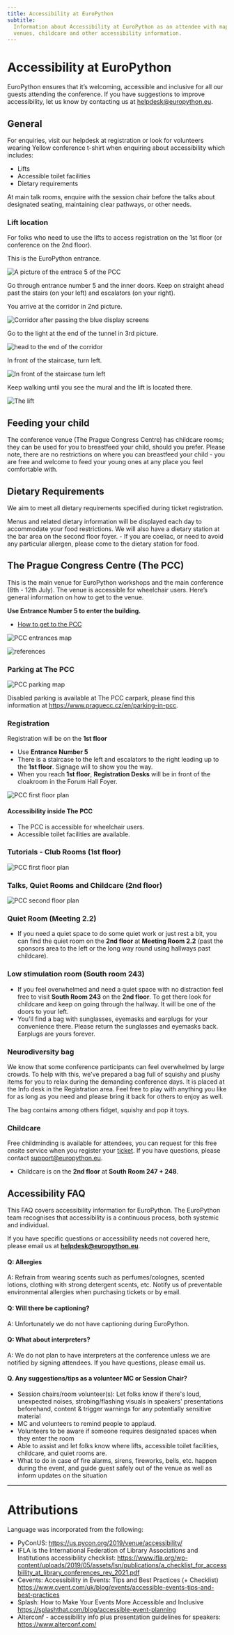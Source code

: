 ```yaml
---
title: Accessibility at EuroPython
subtitle:
  Information about Accessibility at EuroPython as an attendee with maps of
  venues, childcare and other accessibility information.
---
```


# Accessibility at EuroPython

EuroPython ensures that it’s welcoming, accessible and inclusive for all our
guests attending the conference. If you have suggestions to improve
accessibility, let us know by contacting us at
[helpdesk@europython.eu](mailto:helpdesk@europython.eu).

## General

For enquiries, visit our helpdesk at registration or look for volunteers wearing
Yellow conference t-shirt when enquiring about accessibility which includes:

- Lifts
- Accessible toilet facilities
- Dietary requirements

At main talk rooms, enquire with the session chair before the talks about
designated seating, maintaining clear pathways, or other needs.

### Lift location

For folks who need to use the lifts to access registration on the 1st floor (or
conference on the 2nd floor).

This is the EuroPython entrance.

![A picture of the entrace 5 of the PCC](./images/accessibility-entrance-5.jpg)

Go through entrance number 5 and the inner doors. Keep on straight ahead past the stairs (on your left) and escalators (on your right).

You arrive at the corridor in 2nd picture.

![Corridor after passing the blue display screens](./images/accessibility-corridor.jpg)

Go to the light at the end of the tunnel in 3rd picture.

![head to the end of the corridor](./images/accessibility-end-of-corridor.jpg)

In front of the staircase, turn left.

![In front of the staircase turn left](./images/accessibility-turn-left.jpg)

Keep walking until you see the mural and the lift is located there.

![The lift](./images/accessibility-lift.jpg)

## Feeding your child

The conference venue (The Prague Congress Centre) has childcare rooms; they can be used
for you to breastfeed your child, should you prefer. Please note, there are no
restrictions on where you can breastfeed your child - you are free and welcome
to feed your young ones at any place you feel comfortable with.

## Dietary Requirements

We aim to meet all dietary requirements specified during ticket registration.

Menus and related dietary information will be displayed each day to accommodate your
food restrictions. We will also have a dietary station at the bar area on the
second floor foyer. - If you are coeliac, or need to avoid any particular
allergen, please come to the dietary station for food.

## The Prague Congress Centre (The PCC)

This is the main venue for EuroPython workshops and the main conference (8th -
12th July). The venue is accessible for wheelchair users. Here’s general
information on how to get to the venue.

**Use Entrance Number 5 to enter the building.**

- [How to get to the PCC](https://www.praguecc.cz/en/how-to-get-here)

![PCC entrances map](./images/accessibility-map.png)

![references](./images/accessibility-references.png)

### Parking at The PCC

![PCC parking map](./images/accessibility-parking-map.png)

Disabled parking is available at The PCC carpark, please find this information
at https://www.praguecc.cz/en/parking-in-pcc.

### Registration

Registration will be on the **1st floor**

- Use **Entrance Number 5**
- There is a staircase to the left and escalators to the right leading up to the **1st floor**. Signage will to show you the way.
- When you reach **1st floor**, **Registration Desks** will be in front of the
  cloakroom in the Forum Hall Foyer.

![PCC first floor plan](./images/accessibility-ground-floor-map.png)

#### Accessibility inside The PCC

- The PCC is accessible for wheelchair users.
- Accessible toilet facilities are available.

### Tutorials - Club Rooms (1st floor)

![PCC first floor plan](./images/accessibility-first-floor-map.png)

### Talks, Quiet Rooms and Childcare (2nd floor)

![PCC second floor plan](./images/accessibility-second-floor-map.png)

### Quiet Room (Meeting 2.2)

- If you need a quiet space to do some quiet work or just rest a bit, you can find the quiet room on
  the **2nd floor** at **Meeting Room 2.2** (past the sponsors area to the left or the long way round using hallways past childcare).

### Low stimulation room (South room 243)

- If you feel overwhelmed and need a quiet space with no distraction feel free to visit **South Room 243** on the **2nd floor**. To get there look for childcare and keep on going through the hallway. It will be one of the doors to your left.
- You'll find a bag with sunglasses, eyemasks and earplugs for your convenience there. Please return the sunglasses and eyemasks back. Earplugs are yours forever.

### Neurodiversity bag

We know that some conference participants can feel overwhelmed by large crowds. To help with this, we've prepared a bag full of squishy and plushy items for you to relax during the demanding conference days.
It is placed at the Info desk in the Registration area. Feel free to play with anything you like for as long as you need and please bring it back for others to enjoy as well.

The bag contains among others fidget, squishy and pop it toys.

### Childcare

Free childminding is available for attendees, you can request for this free
onsite service when you register your
[ticket](https://ep2024.europython.eu/tickets). If you have questions, please
contact support@europython.eu.

- Childcare is on the **2nd floor** at **South Room 247 + 248**.

## Accessibility FAQ

This FAQ covers accessibility information for EuroPython. The EuroPython team
recognises that accessibility is a continuous process, both systemic and
individual.

If you have specific questions or accessibility needs not covered here, please
email us at **helpdesk@europython.eu**.

#### Q: Allergies

A: Refrain from wearing scents such as perfumes/colognes, scented lotions,
clothing with strong detergent scents, etc. Notify us of preventable
environmental allergies when purchasing tickets or by email.

#### Q: Will there be captioning?

A: Unfortunately we do not have captioning during EuroPython.

#### Q: What about interpreters?

A: We do not plan to have interpreters at the conference unless we are notified
by signing attendees. If you have questions, please email us.

#### Q. Any suggestions/tips as a volunteer MC or Session Chair?

- Session chairs/room volunteer(s): Let folks know if there's loud, unexpected
  noises, strobing/flashing visuals in speakers' presentations beforehand,
  content & trigger warnings for any potentially sensitive material
- MC and volunteers to remind people to applaud.
- Volunteers to be aware if someone requires designated spaces when they enter
  the room
- Able to assist and let folks know where lifts, accessible toilet facilities,
  childcare, and quiet rooms are.
- What to do in case of fire alarms, sirens, fireworks, bells, etc. happen
  during the event, and guide guest safely out of the venue as well as inform
  updates on the situation

---

# Attributions

Language was incorporated from the following:

- PyConUS: https://us.pycon.org/2019/venue/accessibility/
- IFLA is the International Federation of Library Associations and Institutions
  accessibility checklist:
  https://www.ifla.org/wp-content/uploads/2019/05/assets/lsn/publications/a_checklist_for_accessbiility_at_library_conferences_rev_2021.pdf
- Cevents: Accessibility in Events: Tips and Best Practices (+ Checklist)
  https://www.cvent.com/uk/blog/events/accessible-events-tips-and-best-practices
- Splash: How to Make Your Events More Accessible and Inclusive
  https://splashthat.com/blog/accessible-event-planning
- Alterconf - accessibility info plus presentation guidelines for speakers:
  https://www.alterconf.com/
